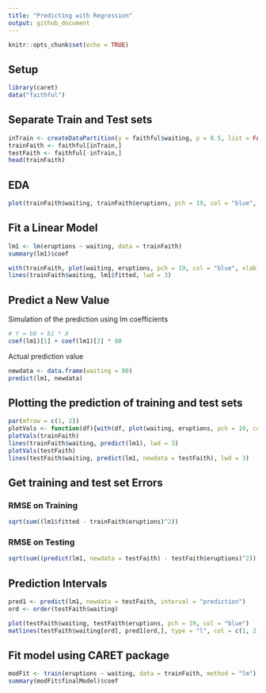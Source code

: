 ```yaml
---
title: "Predicting with Regression"
output: github_document
---
```


```r
knitr::opts_chunk$set(echo = TRUE)
```

## Setup

```r
library(caret)
data("faithful")
```

## Separate Train and Test sets

```r
inTrain <- createDataPartition(y = faithful$waiting, p = 0.5, list = FALSE)
trainFaith <- faithful[inTrain,]
testFaith <- faithful[-inTrain,]
head(trainFaith)
```

## EDA

```r
plot(trainFaith$waiting, trainFaith$eruptions, pch = 19, col = "blue", xlab = "Waiting", ylab = "Duration")
```

## Fit a Linear Model

```r
lm1 <- lm(eruptions ~ waiting, data = trainFaith)
summary(lm1)$coef
```

```r
with(trainFaith, plot(waiting, eruptions, pch = 19, col = "blue", xlab = "Waiting", ylab = "Duration"))
lines(trainFaith$waiting, lm1$fitted, lwd = 3)

```

## Predict a New Value

Simulation of the prediction using lm coefficients

```r
# Y = b0 + b1 * X
coef(lm1)[1] + coef(lm1)[2] * 80
```

Actual prediction value

```r
newdata <- data.frame(waiting = 80)
predict(lm1, newdata)
```

## Plotting the prediction of training and test sets

```r
par(mfrow = c(1, 2))
plotVals <- function(df){with(df, plot(waiting, eruptions, pch = 19, col = "blue", xlab = "Waiting", ylab = "Duration"))}
plotVals(trainFaith)
lines(trainFaith$waiting, predict(lm1), lwd = 3)
plotVals(testFaith)
lines(testFaith$waiting, predict(lm1, newdata = testFaith), lwd = 3)
```

## Get training and test set Errors

### RMSE on Training

```r
sqrt(sum((lm1$fitted - trainFaith$eruptions)^2))
```

### RMSE on Testing

```r
sqrt(sum((predict(lm1, newdata = testFaith) - testFaith$eruptions)^2))
```

## Prediction Intervals

```r
pred1 <- predict(lm1, newdata = testFaith, interval = "prediction")
ord <- order(testFaith$waiting)

plot(testFaith$waiting, testFaith$eruptions, pch = 19, col = "blue")
matlines(testFaith$waiting[ord], pred1[ord,], type = "l", col = c(1, 2, 2), lty = c(1, 1, 1), lwd = 3)
```

## Fit model using CARET package

```r
modFit <- train(eruptions ~ waiting, data = trainFaith, method = "lm")
summary(modFit$finalModel)$coef
```
